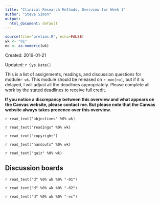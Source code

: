 ```yaml
---
title: "Clinical Research Methods, Overview for Week 1"
author: "Steve Simon"
output:
  html_document: default
---
```


```r
source(file="prelims.R", echo=FALSE)
wk <- "01"
no <- as.numeric(wk)
```

Created: 2019-01-21

Updated: `r Sys.Date()`

This is a list of assignments, readings, and discussion questions for module`r wk`. This module should be released on `r mon[no]`, but if it is delayed, I will adjust all the deadlines appropriately. Please complete all work by the stated deadlines to receive full credit.

**If you notice a discrepancy between this overview and what appears on the Canvas website, please contact me. But please note that the Canvas website always takes precence over this overview.**

`r read_text("objectives" %0% wk)`

`r read_text("readings" %0% wk)`

`r read_text("copyright")`

`r read_text("handouts" %0% wk)`

`r read_text("quiz" %0% wk)`

## Discussion boards

`r read_text("d" %0% wk %0% "-01")`

`r read_text("d" %0% wk %0% "-02")`

`r read_text("d" %0% wk %0% "-ec")`
